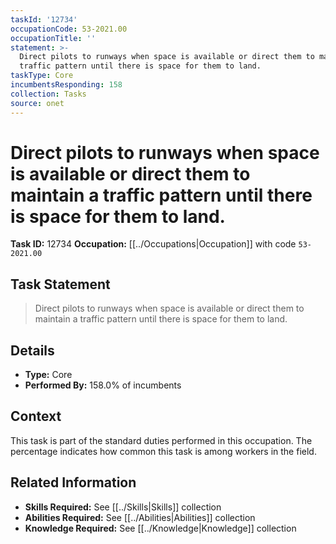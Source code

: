 ```yaml
---
taskId: '12734'
occupationCode: 53-2021.00
occupationTitle: ''
statement: >-
  Direct pilots to runways when space is available or direct them to maintain a
  traffic pattern until there is space for them to land.
taskType: Core
incumbentsResponding: 158
collection: Tasks
source: onet
---
```

# Direct pilots to runways when space is available or direct them to maintain a traffic pattern until there is space for them to land.

**Task ID:** 12734
**Occupation:** [[../Occupations|Occupation]] with code `53-2021.00`

## Task Statement

> Direct pilots to runways when space is available or direct them to maintain a traffic pattern until there is space for them to land.

## Details

- **Type:** Core
- **Performed By:** 158.0% of incumbents

## Context

This task is part of the standard duties performed in this occupation. The percentage indicates how common this task is among workers in the field.

## Related Information

- **Skills Required:** See [[../Skills|Skills]] collection
- **Abilities Required:** See [[../Abilities|Abilities]] collection
- **Knowledge Required:** See [[../Knowledge|Knowledge]] collection
